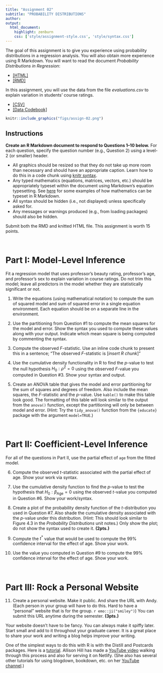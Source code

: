 ```yaml
---
title: "Assignment 02"
subtitle: "PROBABILITY DISTRIBUTIONS"
author: 
output: 
  html_document:
    highlight: zenburn
    css: ['style/assignment-style.css', 'style/syntax.css']
---
```



The goal of this assignment is to give you experience using probability distributions in a regression analysis. You will also obtain more experience using R Markdown. You will want to read the document *Probability Distributions in Regression*:

-  [[HTML]](https://zief0002.github.io/epsy-8252/notes/s22-05-probability-distributions-in-regression.html)
-  [[RMD]](https://raw.githubusercontent.com/zief0002/epsy-8252/master/docs/notes/s22-05-probability-distributions-in-regression.Rmd)

In this assignment, you will use the data from the file *evaluations.csv* to explain variation in students' course ratings. 

- [[CSV]](https://raw.githubusercontent.com/zief0002/epsy-8252/master/data/evaluations.csv)
- [[Data Codebook]](https://zief0002.github.io/book-8252/data-codebook.html#evaluations)


```r
knitr::include_graphics("figs/assign-02.png")
```


## Instructions

**Create an R Markdown document to respond to Questions 1--10 below.** For each question, specify the question number (e.g., Question 2) using a level-2 (or smaller) header. 

- All graphics should be resized so that they do not take up more room than necessary and should have an appropriate caption. Learn how to do this in a code chunk using [knitr syntax](http://yihui.name/knitr/).
- Any typed mathematics (equations, matrices, vectors, etc.) should be appropriately typeset within the document using Markdown's equation typesetting. See [here](http://www.calvin.edu/~rpruim/courses/m343/F12/RStudio/LatexExamples.html) for some examples of how mathematics can be typeset in R Markdown.
- All syntax should be hidden (i.e., not displayed) unless specifically asked for.
- Any messages or warnings produced (e.g., from loading packages) should also be hidden.

Submit both the RMD and knitted HTML file. This assignment is worth 15 points.

<br />


# Part I: Model-Level Inference

Fit a regression model that uses professor's beauty rating, professor's age, and professor's sex to explain variation in course ratings. Do not trim this model; leave all predictors in the model whether they are statistically significant or not.


1. Write the equations (using mathematical notation) to compute the sum of squared model and sum of squared error in a single equation environment. Each equation should be on a separate line in the environment.

2. Use the partitioning from Question \#1 to compute the mean squares for the model and error. Show the syntax you used to compute these values along with your output. Indicate which mean square is being computed by commenting the syntax. 

3. Compute the observed *F*-statistic. Use an inline code chunk to present this in a sentence; "The observed *F*-statistic is [*insert R chunk*]"

4. Use the cumulative density functionality in R to find the *p*-value to test the null hypothesis $H_0:\rho^2=0$ using the observed *F*-value you computed in Question \#3. Show your syntax and output.

5. Create an ANOVA table that gives the model and error partitioning for the sum of squares and degrees of freedom. Also include the mean squares, the *F*-statistic and the *p*-value. Use `kable()` to make this table look good.  The formatting of this table will look similar to the output from the `anova()` function, except the partitioning will only be between model and error. (Hint: Try the `tidy_anova()` function from the `{educate}` package with the argument `model=TRUE`.)

<br />

# Part II: Coefficient-Level Inference

For all of the questions in Part II, use the partial effect of `age` from the fitted model.

6. Compute the observed *t*-statistic associated with the partial effect of age. Show your work via syntax.

7. Use the cumulative density function to find the *p*-value to test the hypothesis that $H_0:\beta_{\mathrm{Age}}=0$ using the observed *t*-value you computed in Question \#6. Show your work/syntax.

8. Create a plot of the probability density function of the *t*-distribution you used in Question \#7. Also shade the cumulative density associated with the *p*-value under this distribution. (Hint: This should look similar to Figure 4.3 in the *Probability Distributions* unit notes.) Only show the plot; do not show the syntax used to create it. **(2pts.)**

9. Compute the $t^{*}$ value that would be used to compute the 99% confidence interval for the effect of age. Show your work.

10. Use the value you computed in Question \#9 to compute the 99% confidence interval for the effect of age. Show your work.

<br />



# Part III: Rock a Personal Website

11. Create a personal website. Make it public. And share the URL with Andy. (Each person in your group will have to do this. Hard to have a "personal" website that is for the group. `r emo::ji("smiley")`) You can submit this URL anytime during the semester. **(3pts.)**

Your website doesn't have to be fancy. You can always make it spiffy later. Start small and add to it throughout your graduate career. It is a great place to share your work and writing a blog helps improve your writing. 

One of the simplest ways to do this with R is with the Distill and Postcards packages. Here is a [tutorial](https://distillery.rbind.io/posts/2021-03-16-postcards-distill/). Allison Hill has made a [YouTube video](https://www.youtube.com/watch?v=-ce-T48lR8A) walking through this process and also for serving it on Netlify. (She also has several other tutorials for using blogdown, bookdown, etc. on her [YouTube channel](https://www.youtube.com/channel/UCQYM-t2ut2zXr4d7TIFya1A/videos).) 








